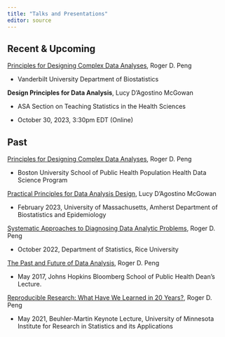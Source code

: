 ```yaml
---
title: "Talks and Presentations"
editor: source
---
```



## Recent & Upcoming


[Principles for Designing Complex Data Analyses](https://biostat.app.vumc.org/wiki/Main/RogerPeng11012023), Roger D. Peng

* Vanderbilt University Department of Biostatistics


**Design Principles for Data Analysis**, Lucy D'Agostino McGowan

* ASA Section on Teaching Statistics in the Health Sciences 

* October 30, 2023, 3:30pm EDT (Online)


## Past

[Principles for Designing Complex Data Analyses](https://www.bu.edu/hic/health-data-science-distinguished-speaker-roger-peng-university-of-texas-austin/), Roger D. Peng

* Boston University School of Public Health Population Health Data Science Program


[Practical Principles for Data Analysis Design](https://www.lucymcgowan.com/talk/u_mass_amherst_department_of_biostatistics_and_epidemiology_seminar_spring_2023/), Lucy D'Agostino McGowan

* February 2023, University of  Massachusetts, Amherst Department of Biostatistics and Epidemiology 

[Systematic Approaches to Diagnosing Data Analytic Problems](slides/pengslides_Rice_2022.pdf), Roger D. Peng

* October 2022, Department of Statistics, Rice University

[The Past and Future of Data Analysis](https://youtu.be/qFtJaq4TlqE), Roger D. Peng

* May 2017, Johns Hopkins Bloomberg School of Public Health Dean's Lecture.

[Reproducible Research: What Have We Learned in 20 Years?](slides/pengslides_IRSA2021.pdf), Roger D. Peng

* May 2021, Beuhler-Martin Keynote Lecture, University of Minnesota Institute for Research in Statistics and its Applications